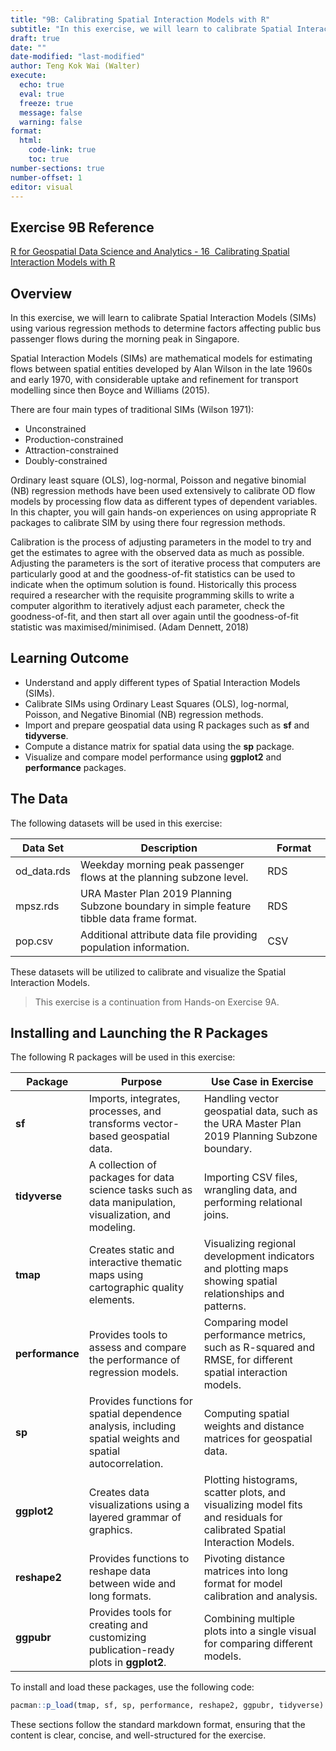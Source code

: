 ```yaml
---
title: "9B: Calibrating Spatial Interaction Models with R"
subtitle: "In this exercise, we will learn to calibrate Spatial Interaction Models (SIMs) using various regression methods to determine factors affecting public bus passenger flows during the morning peak in Singapore."
draft: true
date: ""
date-modified: "last-modified"
author: Teng Kok Wai (Walter)
execute:
  echo: true
  eval: true
  freeze: true
  message: false
  warning: false
format:
  html:
    code-link: true
    toc: true
number-sections: true
number-offset: 1
editor: visual
---
```


## Exercise 9B Reference

[R for Geospatial Data Science and Analytics - 16  Calibrating Spatial Interaction Models with R](https://r4gdsa.netlify.app/chap16)

## Overview

In this exercise, we will learn to calibrate Spatial Interaction Models (SIMs) using various regression methods to determine factors affecting public bus passenger flows during the morning peak in Singapore.

Spatial Interaction Models (SIMs) are mathematical models for estimating flows between spatial entities developed by Alan Wilson in the late 1960s and early 1970, with considerable uptake and refinement for transport modelling since then Boyce and Williams (2015).

There are four main types of traditional SIMs (Wilson 1971):

-   Unconstrained
-   Production-constrained
-   Attraction-constrained
-   Doubly-constrained

Ordinary least square (OLS), log-normal, Poisson and negative binomial (NB) regression methods have been used extensively to calibrate OD flow models by processing flow data as different types of dependent variables. In this chapter, you will gain hands-on experiences on using appropriate R packages to calibrate SIM by using there four regression methods.

::: callout-note
Calibration is the process of adjusting parameters in the model to try and get the estimates to agree with the observed data as much as possible. Adjusting the parameters is the sort of iterative process that computers are particularly good at and the goodness-of-fit statistics can be used to indicate when the optimum solution is found. Historically this process required a researcher with the requisite programming skills to write a computer algorithm to iteratively adjust each parameter, check the goodness-of-fit, and then start all over again until the goodness-of-fit statistic was maximised/minimised. (Adam Dennett, 2018)
:::

## Learning Outcome

- Understand and apply different types of Spatial Interaction Models (SIMs).
- Calibrate SIMs using Ordinary Least Squares (OLS), log-normal, Poisson, and Negative Binomial (NB) regression methods.
- Import and prepare geospatial data using R packages such as **sf** and **tidyverse**.
- Compute a distance matrix for spatial data using the **sp** package.
- Visualize and compare model performance using **ggplot2** and **performance** packages.

## The Data

The following datasets will be used in this exercise:

| **Data Set**      | **Description**                                                                                     | **Format**                    |
|-------------------|-----------------------------------------------------------------------------------------------------|--------------------------------|
| od_data.rds       | Weekday morning peak passenger flows at the planning subzone level.                                  | RDS                            |
| mpsz.rds          | URA Master Plan 2019 Planning Subzone boundary in simple feature tibble data frame format.           | RDS                            |
| pop.csv           | Additional attribute data file providing population information.                                     | CSV                            |

These datasets will be utilized to calibrate and visualize the Spatial Interaction Models.

> This exercise is a continuation from Hands-on Exercise 9A.

## Installing and Launching the R Packages

The following R packages will be used in this exercise:

| **Package**     | **Purpose**                                                                                           | **Use Case in Exercise**                                                                                                  |
|-----------------|-------------------------------------------------------------------------------------------------------|----------------------------------------------------------------------------------------------------------------------------|
| **sf**          | Imports, integrates, processes, and transforms vector-based geospatial data.                                                                | Handling vector geospatial data, such as the URA Master Plan 2019 Planning Subzone boundary.                               |
| **tidyverse**   | A collection of packages for data science tasks such as data manipulation, visualization, and modeling.                                    | Importing CSV files, wrangling data, and performing relational joins.                                                      |
| **tmap**        | Creates static and interactive thematic maps using cartographic quality elements.                                                           | Visualizing regional development indicators and plotting maps showing spatial relationships and patterns.                  |
| **performance** | Provides tools to assess and compare the performance of regression models.                                                                  | Comparing model performance metrics, such as R-squared and RMSE, for different spatial interaction models.                |
| **sp**          | Provides functions for spatial dependence analysis, including spatial weights and spatial autocorrelation.                                   | Computing spatial weights and distance matrices for geospatial data.                                                       |
| **ggplot2**     | Creates data visualizations using a layered grammar of graphics.                                                                             | Plotting histograms, scatter plots, and visualizing model fits and residuals for calibrated Spatial Interaction Models.    |
| **reshape2**    | Provides functions to reshape data between wide and long formats.                                                                            | Pivoting distance matrices into long format for model calibration and analysis.                                            |
| **ggpubr**      | Provides tools for creating and customizing publication-ready plots in **ggplot2**.                                                         | Combining multiple plots into a single visual for comparing different models.                                              |

To install and load these packages, use the following code:

```r
pacman::p_load(tmap, sf, sp, performance, reshape2, ggpubr, tidyverse)
```

These sections follow the standard markdown format, ensuring that the content is clear, concise, and well-structured for the exercise.
